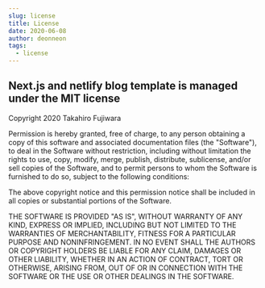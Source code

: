 ```yaml
---
slug: license
title: License
date: 2020-06-08
author: deonneon
tags:
  - license
---
```


## Next.js and netlify blog template is managed under the MIT license

Copyright 2020 Takahiro Fujiwara

Permission is hereby granted, free of charge, to any person obtaining a copy of this software and associated documentation files (the "Software"), to deal in the Software without restriction, including without limitation the rights to use, copy, modify, merge, publish, distribute, sublicense, and/or sell copies of the Software, and to permit persons to whom the Software is furnished to do so, subject to the following conditions:

The above copyright notice and this permission notice shall be included in all copies or substantial portions of the Software.

THE SOFTWARE IS PROVIDED "AS IS", WITHOUT WARRANTY OF ANY KIND, EXPRESS OR IMPLIED, INCLUDING BUT NOT LIMITED TO THE WARRANTIES OF MERCHANTABILITY, FITNESS FOR A PARTICULAR PURPOSE AND NONINFRINGEMENT. IN NO EVENT SHALL THE AUTHORS OR COPYRIGHT HOLDERS BE LIABLE FOR ANY CLAIM, DAMAGES OR OTHER LIABILITY, WHETHER IN AN ACTION OF CONTRACT, TORT OR OTHERWISE, ARISING FROM, OUT OF OR IN CONNECTION WITH THE SOFTWARE OR THE USE OR OTHER DEALINGS IN THE SOFTWARE.
